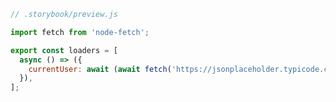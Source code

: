 ```js
// .storybook/preview.js

import fetch from 'node-fetch';

export const loaders = [
  async () => ({
    currentUser: await (await fetch('https://jsonplaceholder.typicode.com/todos/1')).json(),
  }),
];
```